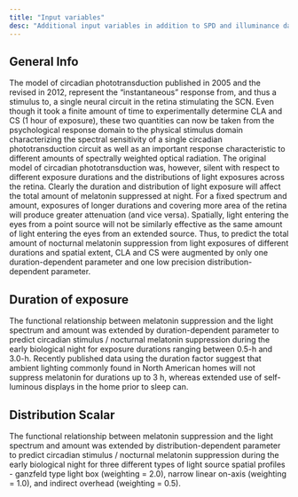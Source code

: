 ```yaml
---
title: "Input variables"
desc: "Additional input variables in addition to SPD and illuminance data."
---
```


## General Info

The model of circadian phototransduction published in 2005 and the revised in 2012, represent the “instantaneous” response from, and thus a stimulus to, a single neural circuit in the retina stimulating the SCN. Even though it took a finite amount of time to experimentally determine CLA and CS (1 hour of exposure), these two quantities can now be taken from the psychological response domain to the physical stimulus domain characterizing the spectral sensitivity of a single circadian phototransduction circuit as well as an important response characteristic to different amounts of spectrally weighted optical radiation. The original model of circadian phototransduction was, however, silent with respect to different exposure durations and the distributions of light exposures across the retina. Clearly the duration and distribution of light exposure will affect the total amount of melatonin suppressed at night. For a fixed spectrum and amount, exposures of longer durations and covering more area of the retina will produce greater attenuation (and vice versa). Spatially, light entering the eyes from a point source will not be similarly effective as the same amount of light entering the eyes from an extended source. Thus, to predict the total amount of nocturnal melatonin suppression from light exposures of different durations and spatial extent, CLA and CS were augmented by only one duration-dependent parameter and one low precision distribution-dependent parameter.

## Duration of exposure

The functional relationship between melatonin suppression and the light spectrum and amount was extended by duration-dependent parameter to predict circadian stimulus / nocturnal melatonin suppression during the early biological night for exposure durations ranging between 0.5-h and 3.0-h. Recently published data using the duration factor suggest that ambient lighting commonly found in North American homes will not suppress melatonin for durations up to 3 h, whereas extended use of self-luminous displays in the home prior to sleep can.

## Distribution Scalar

The functional relationship between melatonin suppression and the light spectrum and amount was extended by distribution-dependent parameter to predict circadian stimulus / nocturnal melatonin suppression during the early biological night for three different types of light source spatial profiles - ganzfeld type light box (weighting = 2.0), narrow linear on-axis (weighting = 1.0), and indirect overhead (weighting = 0.5).
